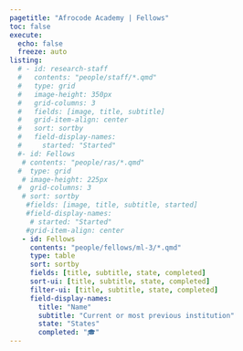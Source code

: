 ```yaml
---
pagetitle: "Afrocode Academy | Fellows"
toc: false
execute: 
  echo: false
  freeze: auto
listing:
  # - id: research-staff
  #   contents: "people/staff/*.qmd"
  #   type: grid
  #   image-height: 350px
  #   grid-columns: 3
  #   fields: [image, title, subtitle]
  #   grid-item-align: center
  #   sort: sortby
  #   field-display-names: 
  #     started: "Started"
  #- id: Fellows
   # contents: "people/ras/*.qmd"
  #  type: grid
   # image-height: 225px
  #  grid-columns: 3
   # sort: sortby
    #fields: [image, title, subtitle, started]
    #field-display-names: 
     # started: "Started"
    #grid-item-align: center
   - id: Fellows
     contents: "people/fellows/ml-3/*.qmd"
     type: table
     sort: sortby
     fields: [title, subtitle, state, completed]
     sort-ui: [title, subtitle, state, completed]
     filter-ui: [title, subtitle, state, completed]
     field-display-names: 
       title: "Name"
       subtitle: "Current or most previous institution"
       state: "States"
       completed: "🎓"
---
```

<!-- 
```{=html}
<nav aria-label="breadcrumb">
  <ol class="breadcrumb">
    <li class="breadcrumb-item"><a href="index.html">Home</a></li>
    <li class="breadcrumb-item active" aria-current="page">People</li>
  </ol>
</nav>
``` -->

<!-- 
## Afrocode Academy Fellows

:::{#Fellows}
::: -->

<!-- ## Research Assistants

:::{#research-assistants}
:::

## Alumni

:::{#alumni}
::: -->
